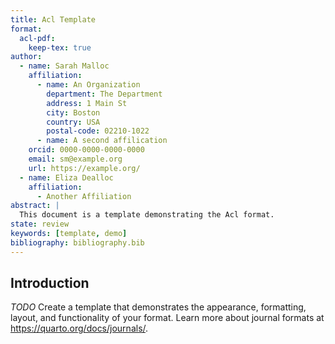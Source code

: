 ```yaml
---
title: Acl Template
format:
  acl-pdf:
    keep-tex: true  
author:
  - name: Sarah Malloc
    affiliation:
      - name: An Organization
        department: The Department
        address: 1 Main St
        city: Boston
        country: USA
        postal-code: 02210-1022
      - name: A second affilication
    orcid: 0000-0000-0000-0000
    email: sm@example.org
    url: https://example.org/
  - name: Eliza Dealloc
    affiliation:
      - Another Affiliation
abstract: |
  This document is a template demonstrating the Acl format.
state: review
keywords: [template, demo]
bibliography: bibliography.bib  
---
```


## Introduction {#sec-intro}

*TODO* Create a template that demonstrates the appearance, formatting, layout, and functionality of your format. Learn more about journal formats at <https://quarto.org/docs/journals/>.


